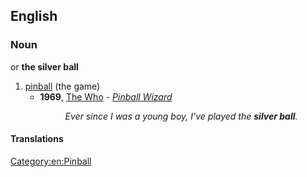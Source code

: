 ==English==

===Noun===
{{en-noun|-}} or '''the silver ball'''

# [[pinball]] (the game)
#* '''1969''', [[w:The Who|The Who]] - ''[[w:Pinball Wizard|Pinball Wizard]]''
#*: ''Ever since I was a young boy, I've played the '''silver ball'''.''

====Translations====
{{trans-see|pinball}}
[[Category:en:Pinball]]